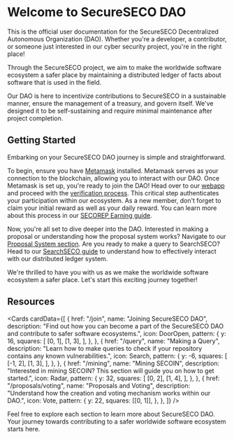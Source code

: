 
# Welcome to SecureSECO DAO

<Callout type="info" emoji="👾">
  This is the official user documentation for the SecureSECO Decentralized
  Autonomous Organization (DAO). Whether you're a developer, a contributor, or
  someone just interested in our cyber security project, you're in the right
  place!
</Callout>

Through the SecureSECO project, we aim to make the worldwide software ecosystem a safer place by maintaining a distributed ledger of facts about software that is used in the field.

Our DAO is here to incentivize contributions to SecureSECO in a sustainable manner, ensure the management of a treasury, and govern itself. We've designed it to be self-sustaining and require minimal maintenance after project completion.

## Getting Started

Embarking on your SecureSECO DAO journey is simple and straightforward.

To begin, ensure you have [Metamask](/joining/installing-metamask) installed. Metamask serves as your connection to the blockchain, allowing you to interact with our DAO.
Once Metamask is set up, you're ready to join the DAO! Head over to our [webapp](https://dao.secureseco.org/) and proceed with the [verification process](/joining/verification). This critical step authenticates your participation within our ecosystem.
As a new member, don't forget to claim your initial reward as well as your daily reward. You can learn more about this process in our [SECOREP Earning guide](/secorep/earning).

Now, you're all set to dive deeper into the DAO. Interested in making a proposal or understanding how the proposal system works? Navigate to our [Proposal System section](/proposals).
Are you ready to make a query to SearchSECO? Head to our [SearchSECO guide](/searchSECO) to understand how to effectively interact with our distributed ledger system.

We're thrilled to have you with us as we make the worldwide software ecosystem a safer place. Let's start this exciting journey together!

## Resources

<Cards
  cardData={[
    {
      href: "/join",
      name: "Joining SecureSECO DAO",
      description:
        "Find out how you can become a part of the SecureSECO DAO and contribute to safer software ecosystems.",
      icon: DoorOpen,
      pattern: {
        y: 16,
        squares: [
          [0, 1],
          [1, 3],
        ],
      },
    },
    {
      href: "/query",
      name: "Making a Query",
      description:
        "Learn how to make queries to check if your repository contains any known vulnerabilities.",
      icon: Search,
      pattern: {
        y: -6,
        squares: [
          [-1, 2],
          [1, 3],
        ],
      },
    },
    {
      href: "/mining",
      name: "Mining SECOIN",
      description:
        "Interested in mining SECOIN? This section will guide you on how to get started.",
      icon: Radar,
      pattern: {
        y: 32,
        squares: [
          [0, 2],
          [1, 4],
        ],
      },
    },
    {
      href: "/proposals/voting",
      name: "Proposals and Voting",
      description:
        "Understand how the creation and voting mechanism works within our DAO.",
      icon: Vote,
      pattern: {
        y: 22,
        squares: [[0, 1]],
      },
    },
  ]}
/>

Feel free to explore each section to learn more about SecureSECO DAO. Your journey towards contributing to a safer worldwide software ecosystem starts here.
